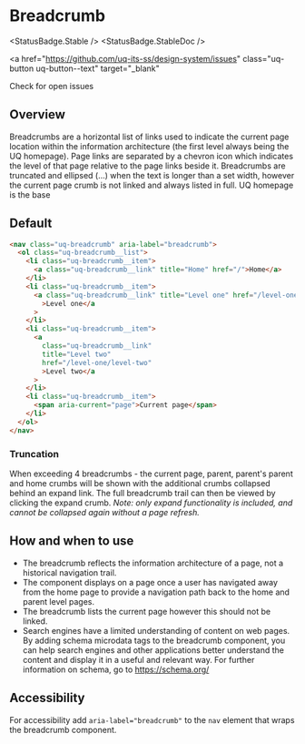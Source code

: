 
# Breadcrumb

<StatusBadge.Stable />
<StatusBadge.StableDoc />

<a
  href="https://github.com/uq-its-ss/design-system/issues"
  class="uq-button uq-button--text"
  target="_blank"
>
  Check for open issues
</a>

## Overview

Breadcrumbs are a horizontal list of links used to indicate the current page location within the information architecture (the first level always being the UQ homepage). Page links are separated by a chevron icon which indicates the level of that page relative to the page links beside it. Breadcrumbs are truncated and ellipsed (...) when the text is longer than a set width, however the current page crumb is not linked and always listed in full. UQ homepage is the base

## Default

<Canvas withSource="none" withToolbar>
  <Story id="components-breadcrumb--breadcrumb" />
</Canvas>

```html
<nav class="uq-breadcrumb" aria-label="breadcrumb">
  <ol class="uq-breadcrumb__list">
    <li class="uq-breadcrumb__item">
      <a class="uq-breadcrumb__link" title="Home" href="/">Home</a>
    </li>
    <li class="uq-breadcrumb__item">
      <a class="uq-breadcrumb__link" title="Level one" href="/level-one"
        >Level one</a
      >
    </li>
    <li class="uq-breadcrumb__item">
      <a
        class="uq-breadcrumb__link"
        title="Level two"
        href="/level-one/level-two"
        >Level two</a
      >
    </li>
    <li class="uq-breadcrumb__item">
      <span aria-current="page">Current page</span>
    </li>
  </ol>
</nav>
```

### Truncation

When exceeding 4 breadcrumbs - the current page, parent, parent's parent and home crumbs will be shown with the additional crumbs collapsed behind an expand link. The full breadcrumb trail can then be viewed by clicking the expand crumb. _Note: only expand functionality is included, and cannot be collapsed again without a page refresh._

<Canvas withSource="none" withToolbar>
  <Story id="components-breadcrumb--breadcrumb-truncation" />
</Canvas>

## How and when to use

- The breadcrumb reflects the information architecture of a page, not a historical navigation trail.
- The component displays on a page once a user has navigated away from the home page to provide a navigation path back to the home and parent level pages.
- The breadcrumb lists the current page however this should not be linked.
- Search engines have a limited understanding of content on web pages. By adding schema microdata tags to the breadcrumb component, you can help search engines and other applications better understand the content and display it in a useful and relevant way. For further information on schema, go to https://schema.org/

## Accessibility

For accessibility add `aria-label="breadcrumb"` to the `nav` element that wraps the breadcrumb component.
